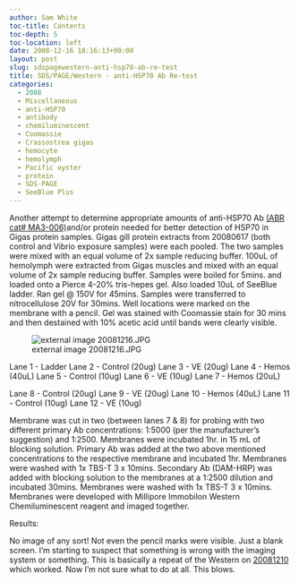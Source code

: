 ```yaml
---
author: Sam White
toc-title: Contents
toc-depth: 5
toc-location: left
date: 2008-12-16 18:16:13+00:00
layout: post
slug: sdspagewestern-anti-hsp70-ab-re-test
title: SDS/PAGE/Western - anti-HSP70 Ab Re-test
categories:
  - 2008
  - Miscellaneous
  - anti-HSP70
  - antibody
  - chemiluminescent
  - Coomassie
  - Crassostrea gigas
  - hemocyte
  - hemolymph
  - Pacific oyster
  - protein
  - SDS-PAGE
  - SeeBlue Plus
---
```


Another attempt to determine appropriate amounts of anti-HSP70 Ab [(ABR cat# MA3-006)](https://github.com/RobertsLab/resources/blob/master/protocols/Commercial_Protocols/Invitrogen_Antibody-HSP70-MA3-006.pdf)and/or protein needed for better detection of HSP70 in Gigas protein samples. Gigas gill protein extracts from 20080617 (both control and Vibrio exposure samples) were each pooled. The two samples were mixed with an equal volume of 2x sample reducing buffer. 100uL of hemolymph were extracted from Gigas muscles and mixed with an equal volume of 2x sample reducing buffer. Samples were boiled for 5mins. and loaded onto a Pierce 4-20% tris-hepes gel. Also loaded 10uL of SeeBlue ladder. Ran gel @ 150V for 45mins. Samples were transferred to nitrocellulose 20V for 30mins. Well locations were marked on the membrane with a pencil. Gel was stained with Coomassie stain for 30 mins and then destained with 10% acetic acid until bands were clearly visible.

![external image 20081216.JPG](https://eagle.fish.washington.edu/Arabidopsis/SDS-PAGE/20081216.JPG)

Lane 1 - Ladder
Lane 2 - Control (20ug)
Lane 3 - VE (20ug)
Lane 4 - Hemos (40uL)
Lane 5 - Control (10ug)
Lane 6 - VE (10ug)
Lane 7 - Hemos (20uL)

Lane 8 - Control (20ug)
Lane 9 - VE (20ug)
Lane 10 - Hemos (40uL)
Lane 11 - Control (10ug)
Lane 12 - VE (10ug)

Membrane was cut in two (between lanes 7 & 8) for probing with two different primary Ab concentrations: 1:5000 (per the manufacturer's suggestion) and 1:2500. Membranes were incubated 1hr. in 15 mL of blocking solution. Primary Ab was added at the two above mentioned concentrations to the respective membrane and incubated 1hr. Membranes were washed with 1x TBS-T 3 x 10mins. Secondary Ab (DAM-HRP) was added with blocking solution to the membranes at a 1:2500 dilution and incubated 30mins. Membranes were washed with 1x TBS-T 3 x 10mins. Membranes were developed with Millipore Immobilon Western Chemiluminescent reagent and imaged together.

Results:

No image of any sort! Not even the pencil marks were visible. Just a blank screen. I'm starting to suspect that something is wrong with the imaging system or something. This is basically a repeat of the Western on [20081210](https://robertslab.github.io/sams-notebook/posts/2008/2008-12-10-sdspagewestern-anti-hsp70-ab-test-continued-from-yesterday/) which worked. Now I'm not sure what to do at all. This blows.

